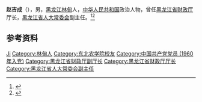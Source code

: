 '''赵吉成'''（{{bd|1936年|12月|2015年|10月21日}}），男，[[黑龙江|黑龙江]][[林甸县|林甸]]人，[[中华人民共和国|中华人民共和国]]政治人物，曾任[[黑龙江省财政厅|黑龙江省财政厅]]厅长，[[黑龙江省人大常委会|黑龙江省人大常委会]]副主任。<ref>{{Cite book|title=中华人民共和国职官志|author=何虎生, 李耀东, 向常福主编|publisher=中国社会出版社|year=2003|isbn=9787800883934|location=北京|pages=}}</ref><ref>{{Cite web|title=赵吉成同志遗体告别仪式在哈举行|url=http://www.hlj.gov.cn/zwfb/system/2015/10/24/010745882.shtml|accessdate=2020-08-07|work=黑龙江日报}}</ref>

== 参考资料 ==
{{reflist}}

{{中国人物小作品}}

{{Authority control}}
{{DEFAULTSORT:Zhao赵}}
[[Category:赵姓|Ji]]
[[Category:林甸人|Category:林甸人]]
[[Category:东北农学院校友|Category:东北农学院校友]]
[[Category:中国共产党党员_(1960年入党)|Category:中国共产党党员 (1960年入党)]]
[[Category:黑龙江省财政厅副厅长|Category:黑龙江省财政厅副厅长]]
[[Category:黑龙江省财政厅厅长|Category:黑龙江省财政厅厅长]]
[[Category:黑龙江省人大常委会副主任|Category:黑龙江省人大常委会副主任]]